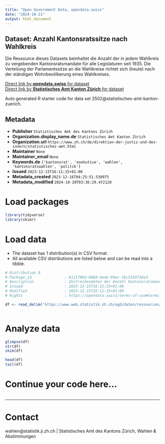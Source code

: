 ```yaml
---
title: "Open Government Data, opendata.swiss"
date: "2024-10-21"
output: html_document
---
```


## Dataset: Anzahl Kantonsratssitze nach Wahlkreis

Die Ressource dieses Datasets beinhaltet die Anzahl der in jedem Wahlkreis zu vergebenden Kantonsratsmandate für alle Legislaturen seit 1935. Die Verteilung der Parlamentssitze an die Wahlkreise richtet sich (heute) nach der ständigen Wohnbevölkerung eines Wahlkreises.

[Direct link by **opendata.swiss** for dataset](https://opendata.swiss/de/dataset/anzahl-kantonsratssitze-nach-wahlkreis)<br>
[Direct link by **Statistisches Amt Kanton Zürich** for dataset](https://www.zh.ch/de/politik-staat/wahlen-abstimmungen/kantons-regierungsratswahlen.html)

Auto generated R starter code for data set 2502@statistisches-amt-kanton-zuerich.

## Metadata

- **Publisher** `Statistisches Amt des Kantons Zürich`
- **Organization.display_name.de** `Statistisches Amt Kanton Zürich`
- **Organization.url** `https://www.zh.ch/de/direktion-der-justiz-und-des-innern/statistisches-amt.html`
- **Maintainer** `None`
- **Maintainer_email** `None`
- **Keywords.de** `['kantonsrat', 'exekutive', 'wahlen', 'kantonsratswahlen', 'politik']`
- **Issued** `2023-12-15T16:11:15+01:00`
- **Metadata_created** `2023-12-16T04:25:51.538975`
- **Metadata_modified** `2024-10-20T03:36:29.472120`


# Load packages

```r

library(tidyverse)
library(skimr)

```

# Load data

-   The dataset has 1 distribution(s) in CSV format.
-   All available CSV distributions are listed below and can be read into a tibble.

```r

# Distribution 0
# Package_id               : b12178b9-8968-4e4e-94ec-fbc5103730e3
# Description              : Zeitreihendaten der Anzahl Kantonsratsmandate pro Wahlkreis. Die Wahlkreise tragen die heute gültige Bezeichnung. Wahlkreis V (Stadt Zürich, Stadtkreise 7 und 8) umfasste bis 1987 auch die Gemeinde Zollikon, ab 1987 wurde Zollikon zum Wahlkreis X (Meilen) gezählt. Weiter wurde der Stadtkreis 12 erst 1971 geschaffen, entsprechend umfasste Wahlkreis VI (Stadt Zürich, Stadtkreise 11 und 12) bis dahin nur den Stadtkreis 11, wobei der Stadtkreis 11 bis dahin das Gebiet der heutigen Stadtkreise 11 und 12 umfasste.
# Issued                   : 2023-12-15T16:11:15+01:00
# Modified                 : 2023-12-15T16:11:15+01:00
# Rights                   : https://opendata.swiss/terms-of-use#terms_open

df <- read_delim('https://www.web.statistik.zh.ch/ogd/daten/ressourcen/KTZH_00002502_00005025.csv')



```

# Analyze data

```r

glimpse(df)
str(df)
skim(df)

head(df)
tail(df)

```

# Continue your code here...

```r

```

------------------------------------------------------------------------

# Contact

wahlen@statistik.ji.zh.ch | Statistisches Amt des Kantons Zürich, Wahlen & Abstimmungen
